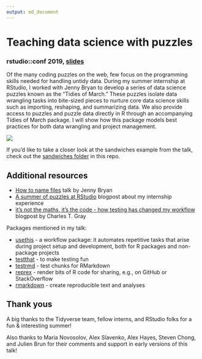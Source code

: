 ```yaml
---
output: md_document
---
```

# Teaching data science with puzzles
### rstudio::conf 2019, [slides](https://speakerdeck.com/isteves/teaching-data-science-with-puzzles)

Of the many coding puzzles on the web, few focus on the programming skills needed for handling untidy data. During my summer internship at RStudio, I worked with Jenny Bryan to develop a series of data science puzzles known as the "Tidies of March." These puzzles isolate data wrangling tasks into bite-sized pieces to nurture core data science skills such as importing, reshaping, and summarizing data. We also provide access to puzzles and puzzle data directly in R through an accompanying Tidies of March package. I will show how this package models best practices for both data wrangling and project management.

[![](img/title-slide.png)](https://speakerdeck.com/isteves/teaching-data-science-with-puzzles)

If you'd like to take a closer look at the sandwiches example from the talk, check out the [sandwiches folder](https://github.com/isteves/ds-puzzles/tree/master/11_sandwiches) in this repo.

## Additional resources

- [How to name files](https://speakerdeck.com/jennybc/how-to-name-files) talk by Jenny Bryan
- [A summer of puzzles at RStudio](https://irene.rbind.io/post/summer-rstudio/) blogpost about my internship experience 
- [it’s not the maths, it’s the code - how testing has changed my workflow](http://cantabile.rbind.io/posts/2019-01-05-its-not-not-the-math-its-the-code/) blogpost by Charles T. Gray
 
Packages mentioned in my talk:

- [usethis](https://usethis.r-lib.org/) - a workflow package: it automates repetitive tasks that arise during project setup and development, both for R packages and non-package projects
- [testthat](https://testthat.r-lib.org/) - to make testing fun
- [testrmd](https://github.com/ropenscilabs/testrmd) - test chunks for RMarkdown
- [reprex](https://reprex.tidyverse.org/) - render bits of R code for sharing, e.g., on GitHub or StackOverflow
- [rmarkdown](https://rmarkdown.rstudio.com/) - create reproducible text and analyses 

## Thank yous

A big thanks to the Tidyverse team, fellow interns, and RStudio folks for a fun & interesting summer!

Also thanks to Maria Novosolov, Alex Slavenko, Alex Hayes, Steven Chong, and Julien Brun for their comments and support in early versions of this talk!
